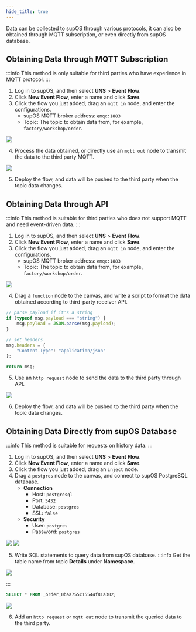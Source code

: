 ```yaml
---
hide_title: true
---
```


Data can be collected to supOS through various protocols, it can also be obtained through MQTT subscription, or even directly from supOS database.


## Obtaining Data through MQTT Subscription
:::info
This method is only suitable for third parties who have experience in MQTT protocol.
:::
1. Log in to supOS, and then select **UNS** > **Event Flow**.
2. Click **New Event Flow**, enter a name and click **Save**.
3. Click the flow you just added, drag an `mqtt in` node, and enter the configurations.
    - supOS MQTT broker address: `emqx:1883`
    - Topic: The topic to obtain data from, for example, `factory/workshop/order`.

<img width={350} src="http://communityimage2.oss-cn-hangzhou.aliyuncs.com/151.png" />

4. Process the data obtained, or directly use an `mqtt out` node to transmit the data to the third party MQTT.

<img width={350} src="http://communityimage2.oss-cn-hangzhou.aliyuncs.com/152.png" />

5. Deploy the flow, and data will be pushed to the third party when the topic data changes.

## Obtaining Data through API
:::info
This method is suitable for third parties who does not support MQTT and need event-driven data.
:::
1. Log in to supOS, and then select **UNS** > **Event Flow**.
2. Click **New Event Flow**, enter a name and click **Save**.
3. Click the flow you just added, drag an `mqtt in` node, and enter the configurations.
    - supOS MQTT broker address: `emqx:1883`
    - Topic: The topic to obtain data from, for example, `factory/workshop/order`.
    
<img width={350} src="http://communityimage2.oss-cn-hangzhou.aliyuncs.com/151.png" />

4. Drag a `function` node to the canvas, and write a script to format the data obtained according to third-party receiver API.
```js
// parse payload if it's a string
if (typeof msg.payload === "string") {
    msg.payload = JSON.parse(msg.payload);
}

// set headers
msg.headers = {
    "Content-Type": "application/json"
};

return msg;
```
5. Use an `http request` node to send the data to the third party through API.

<img width={350} src="http://communityimage2.oss-cn-hangzhou.aliyuncs.com/153.png" />

6. Deploy the flow, and data will be pushed to the third party when the topic data changes.

## Obtaining Data Directly from supOS Database
:::info
This method is suitable for requests on history data.
:::
1. Log in to supOS, and then select **UNS** > **Event Flow**.
2. Click **New Event Flow**, enter a name and click **Save**.
3. Click the flow you just added, drag an `inject` node.
4. Drag a `postgres` node to the canvas, and connect to supOS PostgreSQL database.
    - **Connection**
        - Host: `postgresql`
        - Port: `5432`
        - Database: `postgres`
        - SSL: `false`
    - **Security**
        - User: `postgres`
        - Password: `postgres`

<img width={350} src="http://communityimage2.oss-cn-hangzhou.aliyuncs.com/154.png" />
<img width={350} src="http://communityimage2.oss-cn-hangzhou.aliyuncs.com/155.png" />

5. Write SQL statements to query data from supOS database.
:::info
Get the table name from topic **Details** under **Namespace**.

<img width={550} src="http://communityimage2.oss-cn-hangzhou.aliyuncs.com/157.png" />

:::
```sql
SELECT * FROM _order_0baa755c15544f81a302;
```

<img width={350} src="http://communityimage2.oss-cn-hangzhou.aliyuncs.com/156.png" />

6. Add an `http request` or `mqtt out` node to transmit the queried data to the third party.